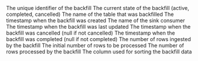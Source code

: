 <ResponseField name="id" type="string" >
    The unique identifier of the backfill
</ResponseField>
<ResponseField name="state" type="string" >
    The current state of the backfill (active, completed, cancelled)
</ResponseField>
<ResponseField name="table" type="string" >
    The name of the table that was backfilled
</ResponseField>
<ResponseField name="inserted_at" type="string" >
    The timestamp when the backfill was created
</ResponseField>
<ResponseField name="sink_consumer" type="string" >
    The name of the sink consumer
</ResponseField>
<ResponseField name="updated_at" type="string" >
    The timestamp when the backfill was last updated
</ResponseField>
<ResponseField name="canceled_at" type="string" >
    The timestamp when the backfill was cancelled (null if not cancelled)
</ResponseField>
<ResponseField name="completed_at" type="string" >
    The timestamp when the backfill was completed (null if not completed)
</ResponseField>
<ResponseField name="rows_ingested_count" type="integer" >
    The number of rows ingested by the backfill
</ResponseField>
<ResponseField name="rows_initial_count" type="integer" >
    The initial number of rows to be processed
</ResponseField>
<ResponseField name="rows_processed_count" type="integer" >
    The number of rows processed by the backfill
</ResponseField>
<ResponseField name="sort_column" type="string" >
    The column used for sorting the backfill data
</ResponseField>